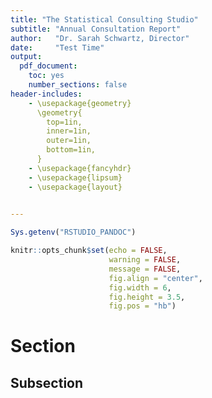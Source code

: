 ---
title: "The Statistical Consulting Studio"
subtitle: "Annual Consultation Report"
author:   "Dr. Sarah Schwartz, Director"
date:     "Test Time"
output:
  pdf_document:
    toc: yes
    number_sections: false
header-includes:
    - \usepackage{geometry}
      \geometry{
        top=1in,            
        inner=1in,
        outer=1in,
        bottom=1in,     
      }
    - \usepackage{fancyhdr}
    - \usepackage{lipsum}
    - \usepackage{layout}
    

---


```{r, include=FALSE}
Sys.getenv("RSTUDIO_PANDOC")
```



```{r, echo=FALSE, warning=FALSE, message=FALSE}
knitr::opts_chunk$set(echo = FALSE, 
                      warning = FALSE, 
                      message = FALSE,
                      fig.align = "center",
                      fig.width = 6,
                      fig.height = 3.5,
                      fig.pos = "hb")
```


# Section

## Subsection
